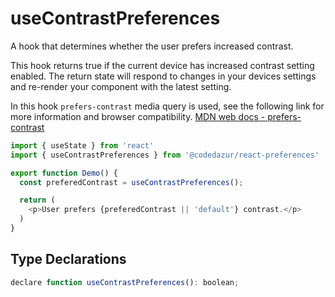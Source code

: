 # useContrastPreferences

A hook that determines whether the user prefers increased contrast. 

This hook returns true if the current device has increased contrast setting enabled. 
The return state will respond to changes in your devices settings and re-render your 
component with the latest setting.

In this hook `prefers-contrast` media query is used, see the following link for 
more information and browser compatibility. 
[MDN web docs - prefers-contrast](https://developer.mozilla.org/en-US/docs/Web/CSS/@media/prefers-contrast)

```js
import { useState } from 'react'
import { useContrastPreferences } from '@codedazur/react-preferences'

export function Demo() {
  const preferedContrast = useContrastPreferences();

  return (
    <p>User prefers {preferedContrast || 'default'} contrast.</p>
  )
}
```

## Type Declarations

```js
declare function useContrastPreferences(): boolean;
````
